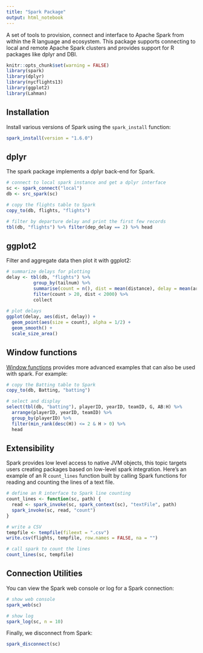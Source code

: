 ```yaml
---
title: "Spark Package"
output: html_notebook
---
```


A set of tools to provision, connect and interface to Apache Spark from within the R language and ecosystem. This package supports connecting to local and remote Apache Spark clusters and provides support for R packages like dplyr and DBI.

```r
knitr::opts_chunk$set(warning = FALSE)
library(spark)
library(dplyr)
library(nycflights13)
library(ggplot2)
library(Lahman)
```


## Installation

Install various versions of Spark using the `spark_install` function:

```r
spark_install(version = "1.6.0")
```


## dplyr

The spark package implements a dplyr back-end for Spark.

```r
# connect to local spark instance and get a dplyr interface
sc <- spark_connect("local")
db <- src_spark(sc)

# copy the flights table to Spark
copy_to(db, flights, "flights")

# filter by departure delay and print the first few records
tbl(db, "flights") %>% filter(dep_delay == 2) %>% head
```


## ggplot2

Filter and aggregate data then plot it with ggplot2:

```r
# summarize delays for plotting
delay <- tbl(db, "flights") %>% 
          group_by(tailnum) %>%
          summarise(count = n(), dist = mean(distance), delay = mean(arr_delay)) %>%
          filter(count > 20, dist < 2000) %>%
          collect
    
# plot delays
ggplot(delay, aes(dist, delay)) +
  geom_point(aes(size = count), alpha = 1/2) +
  geom_smooth() +
  scale_size_area()
```


## Window functions

[Window functions](https://cran.r-project.org/web/packages/dplyr/vignettes/window-functions.html) provides more advanced examples that can also be used with spark. For example:

```r
# copy the Batting table to Spark
copy_to(db, Batting, "batting")

# select and display 
select(tbl(db, "batting"), playerID, yearID, teamID, G, AB:H) %>%
  arrange(playerID, yearID, teamID) %>%
  group_by(playerID) %>%
  filter(min_rank(desc(H)) <= 2 & H > 0) %>%
  head
```


## Extensibility

Spark provides low level access to native JVM objects, this topic targets users creating packages based on low-level spark integration. Here's an example of an R `count_lines` function built by calling Spark functions for reading and counting the lines of a text file.

```r
# define an R interface to Spark line counting
count_lines <- function(sc, path) {
  read <- spark_invoke(sc, spark_context(sc), "textFile", path)
  spark_invoke(sc, read, "count")
}

# write a CSV 
tempfile <- tempfile(fileext = ".csv")
write.csv(flights, tempfile, row.names = FALSE, na = "")

# call spark to count the lines
count_lines(sc, tempfile)
```


## Connection Utilities

You can view the Spark web console or log for a Spark connection:

```r
# show web console
spark_web(sc)

# show log
spark_log(sc, n = 10)
```

Finally, we disconnect from Spark:

```r
spark_disconnect(sc)
```




